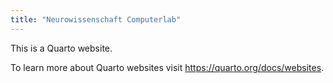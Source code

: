 ```yaml
---
title: "Neurowissenschaft Computerlab"
---
```


This is a Quarto website.

To learn more about Quarto websites visit <https://quarto.org/docs/websites>.

